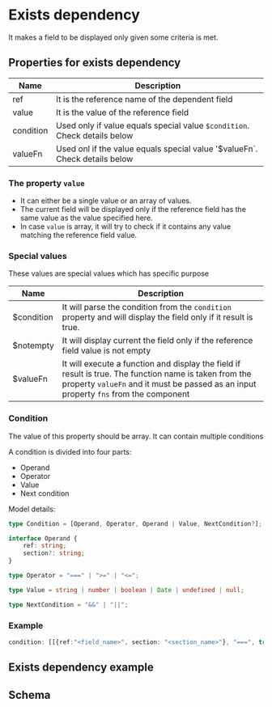 # Exists dependency

It makes a field to be displayed only given some criteria is met.

## Properties for exists dependency

| Name         | Description                                        |
| ------------ | -------------------------------------------------- |
| ref          | It is the reference name of the  dependent field |
| value        | It is the value of the reference field | 
| condition    | Used only if value equals special value `$condition`. Check details below |
| valueFn      | Used onl if the value equals special value '$valueFn`. Check details below | 

### The property `value`

- It can either be a single value or an array of values. 
- The current field will be displayed only if the reference field has the same value as the value specified here. 
- In case `value` is array, it will try to check if it contains any value matching the reference field value.

### Special values
These values are special values which has specific purpose

| Name | Description |
|------|-------------|
| $condition | It will parse the condition from the `condition` property and will display the field only if it result is true. |
| $notempty | It will display current the field only if the reference field value is not empty | 
| $valueFn | It will execute a function and display the field if result is true. The function name is taken from the property `valueFn` and it must be passed as an input property `fns` from the component |

### Condition

The value of this property should be array. It can contain multiple conditions

A condition is divided into four parts:
- Operand
- Operator
- Value
- Next condition

Model details:

```typescript
type Condition = [Operand, Operator, Operand | Value, NextCondition?];

interface Operand {
    ref: string;
    section?: string;
}

type Operator = "===" | ">=" | "<=";

type Value = string | number | boolean | Date | undefined | null;

type NextCondition = "&&" | "||";
```

### Example

```typescript
condition: [[{ref:"<field_name>", section: "<section_name>"}, "===", true]]
```

## Exists dependency example


<SalariedForm />

## Schema 

<SchemaViewer value={schema} />
